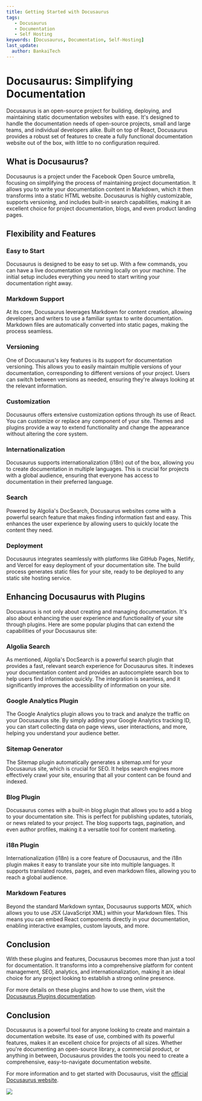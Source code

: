 ```yaml
---
title: Getting Started with Docusaurus
tags:
   - Docusaurus
   - Documentation
   - Self Hosting
keywords: [Docusaurus, Documentation, Self-Hosting]
last_update:
  author: BankaiTech
---
```


# Docusaurus: Simplifying Documentation

Docusaurus is an open-source project for building, deploying, and maintaining static documentation websites with ease. It's designed to handle the documentation needs of open-source projects, small and large teams, and individual developers alike. Built on top of React, Docusaurus provides a robust set of features to create a fully functional documentation website out of the box, with little to no configuration required.

## What is Docusaurus?

Docusaurus is a project under the Facebook Open Source umbrella, focusing on simplifying the process of maintaining project documentation. It allows you to write your documentation content in Markdown, which it then transforms into a static HTML website. Docusaurus is highly customizable, supports versioning, and includes built-in search capabilities, making it an excellent choice for project documentation, blogs, and even product landing pages.

## Flexibility and Features

### Easy to Start

Docusaurus is designed to be easy to set up. With a few commands, you can have a live documentation site running locally on your machine. The initial setup includes everything you need to start writing your documentation right away.

### Markdown Support

At its core, Docusaurus leverages Markdown for content creation, allowing developers and writers to use a familiar syntax to write documentation. Markdown files are automatically converted into static pages, making the process seamless.

### Versioning

One of Docusaurus's key features is its support for documentation versioning. This allows you to easily maintain multiple versions of your documentation, corresponding to different versions of your project. Users can switch between versions as needed, ensuring they're always looking at the relevant information.

### Customization

Docusaurus offers extensive customization options through its use of React. You can customize or replace any component of your site. Themes and plugins provide a way to extend functionality and change the appearance without altering the core system.

### Internationalization

Docusaurus supports internationalization (i18n) out of the box, allowing you to create documentation in multiple languages. This is crucial for projects with a global audience, ensuring that everyone has access to documentation in their preferred language.

### Search

Powered by Algolia's DocSearch, Docusaurus websites come with a powerful search feature that makes finding information fast and easy. This enhances the user experience by allowing users to quickly locate the content they need.

### Deployment

Docusaurus integrates seamlessly with platforms like GitHub Pages, Netlify, and Vercel for easy deployment of your documentation site. The build process generates static files for your site, ready to be deployed to any static site hosting service.

## Enhancing Docusaurus with Plugins

Docusaurus is not only about creating and managing documentation. It's also about enhancing the user experience and functionality of your site through plugins. Here are some popular plugins that can extend the capabilities of your Docusaurus site:

### Algolia Search

As mentioned, Algolia's DocSearch is a powerful search plugin that provides a fast, relevant search experience for Docusaurus sites. It indexes your documentation content and provides an autocomplete search box to help users find information quickly. The integration is seamless, and it significantly improves the accessibility of information on your site.

### Google Analytics Plugin

The Google Analytics plugin allows you to track and analyze the traffic on your Docusaurus site. By simply adding your Google Analytics tracking ID, you can start collecting data on page views, user interactions, and more, helping you understand your audience better.

### Sitemap Generator

The Sitemap plugin automatically generates a sitemap.xml for your Docusaurus site, which is crucial for SEO. It helps search engines more effectively crawl your site, ensuring that all your content can be found and indexed.

### Blog Plugin

Docusaurus comes with a built-in blog plugin that allows you to add a blog to your documentation site. This is perfect for publishing updates, tutorials, or news related to your project. The blog supports tags, pagination, and even author profiles, making it a versatile tool for content marketing.

### i18n Plugin

Internationalization (i18n) is a core feature of Docusaurus, and the i18n plugin makes it easy to translate your site into multiple languages. It supports translated routes, pages, and even markdown files, allowing you to reach a global audience.

### Markdown Features

Beyond the standard Markdown syntax, Docusaurus supports MDX, which allows you to use JSX (JavaScript XML) within your Markdown files. This means you can embed React components directly in your documentation, enabling interactive examples, custom layouts, and more.

## Conclusion

With these plugins and features, Docusaurus becomes more than just a tool for documentation. It transforms into a comprehensive platform for content management, SEO, analytics, and internationalization, making it an ideal choice for any project looking to establish a strong online presence.

For more details on these plugins and how to use them, visit the [Docusaurus Plugins documentation](https://docusaurus.io/docs/using-plugins).

## Conclusion

Docusaurus is a powerful tool for anyone looking to create and maintain a documentation website. Its ease of use, combined with its powerful features, makes it an excellent choice for projects of all sizes. Whether you're documenting an open-source library, a commercial product, or anything in between, Docusaurus provides the tools you need to create a comprehensive, easy-to-navigate documentation website.

For more information and to get started with Docusaurus, visit the [official Docusaurus website](https://docusaurus.io/).

<a href="https://www.buymeacoffee.com/BankaiTech"><img src="https://img.buymeacoffee.com/button-api/?text=Buy me a beer&emoji=🍺&slug=BankaiTech&button_colour=FFDD00&font_colour=000000&font_family=Cookie&outline_colour=000000&coffee_colour=ffffff" /></a>
